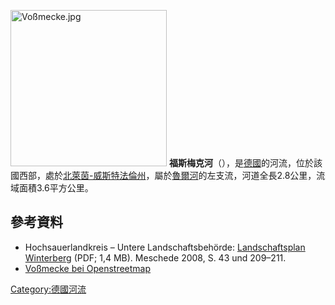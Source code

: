 {{No footnotes|time=2020-08-14T04:22:15+00:00}}
{{Coord|51|14|23.28|N|8|31|35.68|E|display=title}}
[[File:Voßmecke.jpg|250px]]
'''福斯梅克河'''（{{lang-de|Voßmecke}}），是[[德國|德國]]的河流，位於該國西部，處於[[北萊茵-威斯特法倫州|北萊茵-威斯特法倫州]]，屬於[[魯爾河|魯爾河]]的左支流，河道全長2.8公里，流域面積3.6平方公里。

==參考資料==
* Hochsauerlandkreis – Untere Landschaftsbehörde: [https://gis.hochsauerlandkreis.de/webdaten/lp/lpwin.pdf Landschaftsplan Winterberg] (PDF; 1,4 MB). Meschede 2008, S. 43 und 209–211.
* [http://www.openstreetmap.org/?relation=2663682 Voßmecke bei Openstreetmap]

{{Germany-geo-stub}}
[[Category:德國河流|Category:德國河流]]